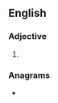 {{also|Bossier}}
==English==

===Adjective===
{{head|en|comparative adjective}}

# {{en-comparative of|bossy}}

===Anagrams===
* {{anagrams|en|a=beiorss|riboses}}